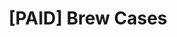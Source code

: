 ---
title: '[PAID] Brew Cases'
description: 'Design unlimited cases and enjoy a simple, random case-opening experience inspired by CSGO.'
---